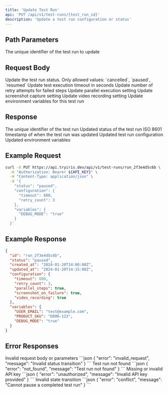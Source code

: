 ```yaml
---
title: 'Update Test Run'
api: 'PUT /api/v1/test-runs/{test_run_id}'
description: 'Update a test run configuration or status'
---
```


## Path Parameters

<ParamField path="test_run_id" type="string" required>
  The unique identifier of the test run to update
</ParamField>

## Request Body

<ParamField body="status" type="string">
  Update the test run status. Only allowed values: `cancelled`, `paused`, `resumed`
</ParamField>

<ParamField body="configuration" type="object">
  <Expandable title="properties">
    <ParamField body="timeout" type="integer">
      Update test execution timeout in seconds
    </ParamField>
    <ParamField body="retry_count" type="integer">
      Update number of retry attempts for failed steps
    </ParamField>
    <ParamField body="parallel_steps" type="boolean">
      Update parallel execution setting
    </ParamField>
    <ParamField body="screenshot_on_failure" type="boolean">
      Update screenshot capture setting
    </ParamField>
    <ParamField body="video_recording" type="boolean">
      Update video recording setting
    </ParamField>
  </Expandable>
</ParamField>

<ParamField body="variables" type="object">
  Update environment variables for this test run
</ParamField>

## Response

<ResponseField name="id" type="string">
  The unique identifier of the test run
</ResponseField>

<ResponseField name="status" type="string">
  Updated status of the test run
</ResponseField>

<ResponseField name="updated_at" type="string">
  ISO 8601 timestamp of when the test run was updated
</ResponseField>

<ResponseField name="configuration" type="object">
  Updated test run configuration
</ResponseField>

<ResponseField name="variables" type="object">
  Updated environment variables
</ResponseField>

## Example Request

```bash
curl -X PUT https://api.tryiris.dev/api/v1/test-runs/run_2f3e4d5c6b \
  -H "Authorization: Bearer ${API_KEY}" \
  -H "Content-Type: application/json" \
  -d '{
    "status": "paused",
    "configuration": {
      "timeout": 600,
      "retry_count": 3
    },
    "variables": {
      "DEBUG_MODE": "true"
    }
  }'
```

## Example Response

```json
{
  "id": "run_2f3e4d5c6b",
  "status": "paused",
  "created_at": "2024-01-20T14:00:00Z",
  "updated_at": "2024-01-20T14:15:00Z",
  "configuration": {
    "timeout": 600,
    "retry_count": 3,
    "parallel_steps": true,
    "screenshot_on_failure": true,
    "video_recording": true
  },
  "variables": {
    "USER_EMAIL": "test@example.com",
    "PRODUCT_SKU": "DEMO-123",
    "DEBUG_MODE": "true"
  }
}
```

## Error Responses

<ResponseField name="400 Bad Request" type="object">
  Invalid request body or parameters
  ```json
  {
    "error": "invalid_request",
    "message": "Invalid status transition"
  }
  ```
</ResponseField>

<ResponseField name="404 Not Found" type="object">
  Test run not found
  ```json
  {
    "error": "not_found",
    "message": "Test run not found"
  }
  ```
</ResponseField>

<ResponseField name="401 Unauthorized" type="object">
  Missing or invalid API key
  ```json
  {
    "error": "unauthorized",
    "message": "Invalid API key provided"
  }
  ```
</ResponseField>

<ResponseField name="409 Conflict" type="object">
  Invalid state transition
  ```json
  {
    "error": "conflict",
    "message": "Cannot pause a completed test run"
  }
  ```
</ResponseField> 